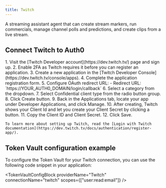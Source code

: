 ```yaml
---
title: Twitch
---
```




A streaming assistant agent that can create stream markers, run commercials, manage channel polls and predictions, and create clips from a live stream.


## Connect Twitch to Auth0

<Steps>
  <Step title="Twitch setup">
    1. Visit the [Twitch Developer account](https://dev.twitch.tv/) page and sign up.
    2. Enable 2FA as Twitch requires it before you can register an application.
    3. Create a new application in the [Twitch Developer Console](https://dev.twitch.tv/console/apps).
    4. Complete the application registration form.
    5. Configure OAuth redirect URL:
       - Redirect URL: `https://YOUR_AUTH0_DOMAIN/login/callback`
       <FindDomainInfoBlock />
    6. Select a category from the dropdown.
    7. Select Confidential client type from the radio button group.
    8. Click Create button.
    9. Back in the Applications tab, locate your app under Developer Applications, and click Manage.
    10. After creating, Twitch shows your Client Id and let you create your Client Secret by clicking a button.
    11. Copy the Client ID and Client Secret.
    12. Click Save.

    To learn more about setting up Twitch, read the [Login with Twitch documentation](https://dev.twitch.tv/docs/authentication/register-app/).
  </Step>
  <Step title="Auth0 setup">
    <Auth0SetupBlock providerName="Twitch"  />
  </Step>
</Steps>

<IntegrationInfoBlock providerName="Twitch" />

## Token Vault configuration example

To configure the Token Vault for your Twitch connection, you can use the following code snippet in your application:

<TokenVaultConfigBlock 
  providerName="Twitch"
  connectionName="twitch"
  scopes={["user:read:email"]}
/>

<NextStepsBlock />